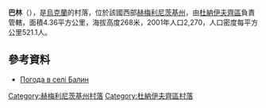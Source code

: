 {{coord|48|52|59|N|26|40|24|E|type:city(2270)_region:UA_scale:100000|display=title}}

'''巴林'''（{{lang-uk|Балин}}），是[[烏克蘭|烏克蘭]]的村落，位於該國西部[[赫梅利尼茨基州|赫梅利尼茨基州]]，由[[杜納伊夫齊區|杜納伊夫齊區]]負責管轄，面積4.36平方公里，海拔高度268米，2001年人口2,270，人口密度每平方公里521.1人。

==參考資料==
* [http://weather.in.ua/ua/hmel'nickaja/594 Погода в селі Балин] {{Wayback|url=http://weather.in.ua/ua/hmel'nickaja/594 |date=20160305204642 }}

{{DEFAULTSORT:Балин}}
[[Category:赫梅利尼茨基州村落|Category:赫梅利尼茨基州村落]]
[[Category:杜納伊夫齊區村落|Category:杜納伊夫齊區村落]]


{{Khmelnytskyi-geo-stub}}